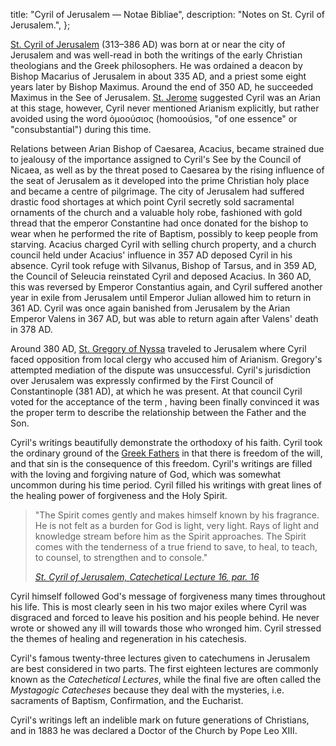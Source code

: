   title: "Cyril of Jerusalem — Notae Bibliae",
  description: "Notes on St. Cyril of Jerusalem.",
};

<Initial text="Cyril of Jerusalem"/>

[St. Cyril of Jerusalem](/glossary/names#cyril) (313–386 AD) was born at or near the city of Jerusalem and was well-read in both the writings of the early Christian theologians and the Greek philosophers. He was ordained a deacon by Bishop Macarius of Jerusalem in about 335 AD, and a priest some eight years later by Bishop Maximus. Around the end of 350 AD, he succeeded Maximus in the See of Jerusalem. [St. Jerome](/people/saints/latin-fathers/jerome-of-stridon) suggested Cyril was an Arian at this stage, however, Cyril never mentioned Arianism explicitly, but rather avoided using the word ὁμοούσιος (homooúsios, "of one essence" or "consubstantial") during this time.

Relations between Arian Bishop of Caesarea, Acacius, became strained due to jealousy of the importance assigned to Cyril's See by the Council of Nicaea, as well as by the threat posed to Caesarea by the rising influence of the seat of Jerusalem as it developed into the prime Christian holy place and became a centre of pilgrimage. The city of Jerusalem had suffered drastic food shortages at which point Cyril secretly sold sacramental ornaments of the church and a valuable holy robe, fashioned with gold thread that the emperor Constantine had once donated for the bishop to wear when he performed the rite of Baptism, possibly to keep people from starving. Acacius charged Cyril with selling church property, and a church council held under Acacius' influence in 357 AD deposed Cyril in his absence. Cyril took refuge with Silvanus, Bishop of Tarsus, and in 359 AD, the Council of Seleucia reinstated Cyril and deposed Acacius. In 360 AD, this was reversed by Emperor Constantius again, and Cyril suffered another year in exile from Jerusalem until Emperor Julian allowed him to return in 361 AD. Cyril was once again banished from Jerusalem by the Arian Emperor Valens in 367 AD, but was able to return again after Valens' death in 378 AD.

Around 380 AD, [St. Gregory of Nyssa](/people/saints/cappadocian-fathers/gregory-of-nyssa) traveled to Jerusalem where Cyril faced opposition from local clergy who accused him of Arianism. Gregory's attempted mediation of the dispute was unsuccessful. Cyril's jurisdiction over Jerusalem was expressly confirmed by the First Council of Constantinople (381 AD), at which he was present. At that council Cyril voted for the acceptance of the term *<Definition lang="greek" anchor="homoousios" text="homoousios" />*, having been finally convinced it was the proper term to describe the relationship between the Father and the Son.

Cyril's writings beautifully demonstrate the orthodoxy of his faith. Cyril took the ordinary ground of the [Greek Fathers](/people/saints/greek-fathers) in that there is freedom of the will, and that sin is the consequence of this freedom. Cyril's writings are filled with the loving and forgiving nature of God, which was somewhat uncommon during his time period. Cyril filled his writings with great lines of the healing power of forgiveness and the Holy Spirit.

> "The Spirit comes gently and makes himself known by his fragrance. He is not felt as a burden for God is light, very light. Rays of light and knowledge stream before him as the Spirit approaches. The Spirit comes with the tenderness of a true friend to save, to heal, to teach, to counsel, to strengthen and to console."
>
> <cite>[St. Cyril of Jerusalem, *Catechetical Lecture 16*, par. 16](https://www.newadvent.org/fathers/310116.htm)</cite>

Cyril himself followed God's message of forgiveness many times throughout his life. This is most clearly seen in his two major exiles where Cyril was disgraced and forced to leave his position and his people behind. He never wrote or showed any ill will towards those who wronged him. Cyril stressed the themes of healing and regeneration in his catechesis.

Cyril's famous twenty-three lectures given to catechumens in Jerusalem are best considered in two parts. The first eighteen lectures are commonly known as the *Catechetical Lectures*, while the final five are often called the *Mystagogic Catecheses* because they deal with the mysteries, i.e. sacraments of Baptism, Confirmation, and the Eucharist.

Cyril's writings left an indelible mark on future generations of Christians, and in 1883 he was declared a Doctor of the Church by Pope Leo XIII.
